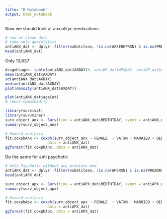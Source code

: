 ```yaml
---
title: "R Notebook"
output: html_notebook
---
```


Now we should look at anxiolityc medications.

```r
# now we clean data
# take only anxiolytics
antiANX_dat <- dplyr::filter(vaDatclean, !is.na(AXSEDHPRXN) & is.na(PREADRX) & is.na(PREAPRX) & is.na(PREAXRX) & is.na(PRESTIRX) & is.na(PREACRX) & is.na(PRELIRX) & is.na(PREOPRX) & is.na(PREPRZRX) & is.na(ADRXN)) 
head(antiANX_dat)
```
Only 10,637

```r
drugeUsage<- table(antiANX_dat$AXDAY)#, antiDP_dat$APSDAY, antiDP_dat$AXDAY, vaDatclean$STIMDAY)
mean(antiANX_dat$AXDAY)
sd(antiANX_dat$AXDAY)
median(antiANX_dat$AXDAY)
plot(density(antiANX_dat$AXDAY))
```

```r
plot(antiANX_dat$ageCat)
# check comorbidity
```

```r
library(survival)
library(survminer)
surv_object_anx <- Surv(time = antiANX_dat$MEDTOTDAY, event = antiANX_dat$MHDROP)
summary(surv_object_anx)
```


```r
# Hazard analysis
fit.coxphAnx <- coxph(surv_object_anx ~ FEMALE  + VATXM + MARRIED + OEFOIF + race + sumComorbidfactor + sumMedCat, 
                   data = antiANX_dat)
ggforest(fit.coxphAnx, data = antiANX_dat)
```



Do the same for anti psychotic
```r
# Anti Psychotic without any previous med
antiAPX_dat <- dplyr::filter(vaDatclean, !is.na(APSRXN) & is.na(PREADRX) & is.na(PREAPRX) & is.na(PREAXRX) & is.na(PRESTIRX) & is.na(PREACRX) & is.na(PRELIRX) & is.na(PREOPRX) & is.na(PREPRZRX)) 
head(antiAPX_dat)
```

```r
surv_object_apx <- Surv(time = antiAPX_dat$MEDTOTDAY, event = antiAPX_dat$MHDROP)
summary(surv_object_apx)
```
```r
# Hazard analysis
fit.coxphApx <- coxph(surv_object_apx ~ FEMALE  + VATXM + MARRIED + OEFOIF + race + sumComorbidfactor + sumMedCat, 
                   data = antiAPX_dat)
ggforest(fit.coxphApx, data = antiAPX_dat)
```
